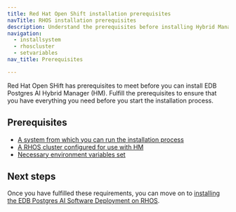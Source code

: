 ```yaml
---
title: Red Hat Open Shift installation prerequisites
navTitle: RHOS installation prerequisites
description: Understand the prerequisites before installing Hybrid Manager for Red Hat OpenShift.
navigation:
  - installsystem
  - rhoscluster
  - setvariables
nav_title: Prerequisites

---
```


Red Hat Open SHift has prerequisites to meet before you can install EDB Postgres AI Hybrid Manager (HM). Fulfill the prerequisites to ensure that you have everything you need before you start the installation process.

## Prerequisites

-   [A system from which you can run the installation process](installsystem.mdx)
-   [A RHOS cluster configured for use with HM](rhoscluster.mdx)
-   [Necessary environment variables set](setvariables.mdx)

## Next steps

Once you have fulfilled these requirements, you can move on to [installing the EDB Postgres AI Software Deployment on RHOS](../installing).
